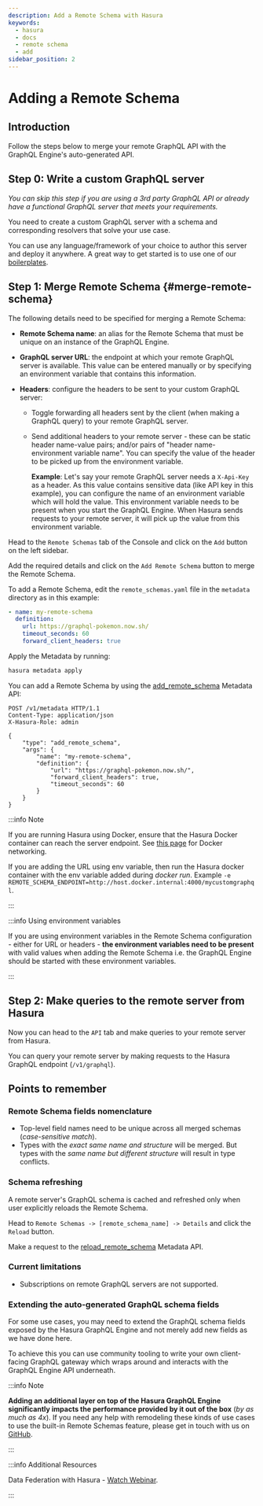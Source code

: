 ```yaml
---
description: Add a Remote Schema with Hasura
keywords:
  - hasura
  - docs
  - remote schema
  - add
sidebar_position: 2
---
```



# Adding a Remote Schema

## Introduction

Follow the steps below to merge your remote GraphQL API with the GraphQL Engine's auto-generated API.

## Step 0: Write a custom GraphQL server

_You can skip this step if you are using a 3rd party GraphQL API or already have a functional GraphQL server that meets
your requirements._

You need to create a custom GraphQL server with a schema and corresponding resolvers that solve your use case.

You can use any language/framework of your choice to author this server and deploy it anywhere. A great way to get
started is to use one of our
[boilerplates](https://github.com/hasura/graphql-engine/tree/master/community/boilerplates/remote-schemas).

## Step 1: Merge Remote Schema {#merge-remote-schema}

The following details need to be specified for merging a Remote Schema:

- **Remote Schema name**: an alias for the Remote Schema that must be unique on an instance of the GraphQL Engine.
- **GraphQL server URL**: the endpoint at which your remote GraphQL server is available. This value can be entered
  manually or by specifying an environment variable that contains this information.
- **Headers**: configure the headers to be sent to your custom GraphQL server:

  - Toggle forwarding all headers sent by the client (when making a GraphQL query) to your remote GraphQL server.

  - Send additional headers to your remote server - these can be static header name-value pairs; and/or pairs of "header
    name-environment variable name". You can specify the value of the header to be picked up from the environment
    variable.

    **Example**: Let's say your remote GraphQL server needs a `X-Api-Key` as a header. As this value contains sensitive
    data (like API key in this example), you can configure the name of an environment variable which will hold the
    value. This environment variable needs to be present when you start the GraphQL Engine. When Hasura sends requests
    to your remote server, it will pick up the value from this environment variable.

<Tabs groupId="user-preference" className="api-tabs">
<TabItem value="console" label="Console">

Head to the `Remote Schemas` tab of the Console and click on the `Add` button on the left sidebar.

Add the required details and click on the `Add Remote Schema` button to merge the Remote Schema.

<Thumbnail src="/img/remote-schemas/add-remote-schemas-interface.png" alt="Merge Remote Schema" width="1100px" />

</TabItem>
<TabItem value="cli" label="CLI">

To add a Remote Schema, edit the `remote_schemas.yaml` file in the `metadata` directory as in this example:

```yaml {1-5}
- name: my-remote-schema
  definition:
    url: https://graphql-pokemon.now.sh/
    timeout_seconds: 60
    forward_client_headers: true
```

Apply the Metadata by running:

```bash
hasura metadata apply
```

</TabItem>
<TabItem value="api" label="API">

You can add a Remote Schema by using the
[add_remote_schema](/api-reference/metadata-api/remote-schemas.mdx#metadata-add-remote-schema) Metadata API:

```http
POST /v1/metadata HTTP/1.1
Content-Type: application/json
X-Hasura-Role: admin

{
    "type": "add_remote_schema",
    "args": {
        "name": "my-remote-schema",
        "definition": {
            "url": "https://graphql-pokemon.now.sh/",
            "forward_client_headers": true,
            "timeout_seconds": 60
        }
    }
}
```

</TabItem>
</Tabs>

:::info Note

If you are running Hasura using Docker, ensure that the Hasura Docker container can reach the server endpoint. See
[this page](/deployment/deployment-guides/docker.mdx#docker-networking) for Docker networking.

If you are adding the URL using env variable, then run the Hasura docker container with the env variable added during
_docker run_. Example `-e REMOTE_SCHEMA_ENDPOINT=http://host.docker.internal:4000/mycustomgraphql`.

:::

:::info Using environment variables

If you are using environment variables in the Remote Schema configuration - either for URL or headers - **the
environment variables need to be present** with valid values when adding the Remote Schema i.e. the GraphQL Engine
should be started with these environment variables.

:::

## Step 2: Make queries to the remote server from Hasura

<Tabs groupId="user-preference" className="api-tabs">
<TabItem value="console" label="Via Console">

Now you can head to the `API` tab and make queries to your remote server from Hasura.

</TabItem>
<TabItem value="api" label="Via API">

You can query your remote server by making requests to the Hasura GraphQL endpoint (`/v1/graphql`).

</TabItem>
</Tabs>

## Points to remember

### Remote Schema fields nomenclature

- Top-level field names need to be unique across all merged schemas (_case-sensitive match_).
- Types with the _exact same name and structure_ will be merged. But types with the _same name but different structure_
  will result in type conflicts.

### Schema refreshing

A remote server's GraphQL schema is cached and refreshed only when user explicitly reloads the Remote Schema.

<Tabs groupId="user-preference" className="api-tabs">
<TabItem value="console" label="Console">

Head to `Remote Schemas -> [remote_schema_name] -> Details` and click the `Reload` button.

</TabItem>
<TabItem value="api" label="API">

Make a request to the
[reload_remote_schema](/api-reference/metadata-api/remote-schemas.mdx#metadata-reload-remote-schema) Metadata API.

</TabItem>
</Tabs>

### Current limitations

- Subscriptions on remote GraphQL servers are not supported.

### Extending the auto-generated GraphQL schema fields

For some use cases, you may need to extend the GraphQL schema fields exposed by the Hasura GraphQL Engine and not merely
add new fields as we have done here.

To achieve this you can use community tooling to write your own client-facing GraphQL gateway which wraps around and
interacts with the GraphQL Engine API underneath.

:::info Note

**Adding an additional layer on top of the Hasura GraphQL Engine significantly impacts the performance provided by it
out of the box** (_by as much as 4x_). If you need any help with remodeling these kinds of use cases to use the built-in
Remote Schemas feature, please get in touch with us on [GitHub](https://github.com/hasura/graphql-engine/discussions).

:::

:::info Additional Resources

Data Federation with Hasura -
[Watch Webinar](https://hasura.io/events/webinar/data-federation-hasura-graphql/?pg=docs&plcmt=body&cta=watch-webinar&tech=).

:::
